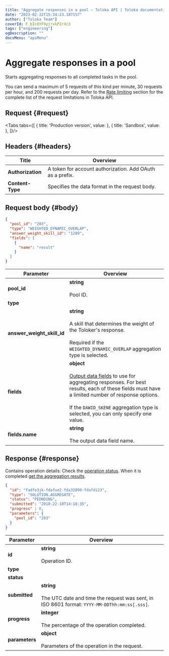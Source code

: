 ```yaml
---
title: "Aggregate responses in a pool — Toloka API | Toloka documentation"
date: "2023-02-22T15:34:23.187157"
author: ["Toloka Team"]
coverId: F_bIcOYF9yjrxkPZrXc3
tags: ["engineering"]
ogDescription: ""
docsMenu: "apiMenu"
---
```



# Aggregate responses in a pool

<Announce/>

Starts aggregating responses to all completed tasks in the pool.

<Note mode="restriction" title="Restriction">

You can send a maximum of 5 requests of this kind per minute, 30 requests per hour, and 200 requests per day. Refer to the [Rate limiting](/docs/api/rate-limiting) section for the complete list of the request limitations in Toloka API.

</Note>

## Request {#request}

<Tabs tabs={[
  { title: 'Production version', value: <AggregateByPoolList1/> },
  { title: 'Sandbox', value: <AggregateByPoolList2/> },
]}/>

## Headers {#headers}

Title | Overview
----- | -----
**Authorization** | A token for account authorization. Add OAuth as a prefix. ||
**Content-Type** | Specifies the data format in the request body.

## Request body {#body}

```json
{
  "pool_id": "283",
  "type": "WEIGHTED_DYNAMIC_OVERLAP",
  "answer_weight_skill_id": "1289",
  "fields": [
    {
      "name": "result"
    }
  ]
}
```

Parameter | Overview
----- | -----
**pool_id** | **string**<br/><br/>Pool ID.
**type** | <AggregateByPoolTable1/>
**answer_weight_skill_id** | **string**<br/><br/>A skill that determines the weight of the Toloker's response.<br/><br/>Required if the `WEIGHTED_DYNAMIC_OVERLAP` aggregation type is selected.
**fields** | **object**<br/><br/>[Output data fields](/docs/guide/result-aggregation) to use for aggregating responses. For best results, each of these fields must have a limited number of response options.<br/><br/>If the `DAWID_SKENE` aggregation type is selected, you can only specify one value.
**fields.name** | **string**<br/><br/>The output data field name.

## Response {#response}

Contains operation details: Check the [operation status](/docs/api/operations). When it is completed [get the aggregation results](/docs/api/get-aggregated-result).

```json
{
  "id": "fadfe3jk-fdafue2-fda32890-fdafdi23",
  "type": "SOLUTION.AGGREGATE",
  "status": "PEDNDING",
  "submitted": "2018-22-10T14:18:35",
  "progress" : 0,
  "parameters": {
    "pool_id": "283"
  }
}
```

Parameter | Overview
----- | -----
**id** | **string**<br/><br/>Operation ID.
**type** | <AggregateByPoolTable2/>
**status** | <AggregateByPoolTable3/>
**submitted** | **string**<br/><br/>The UTC date and time the request was sent, in ISO 8601 format: `YYYY-MM-DDThh:mm:ss[.sss]`.
**progress** | **integer**<br/><br/>The percentage of the operation completed.
**parameters** | **object**<br/><br/>Parameters of the operation in the request.

<ContactGuideSupport/>
